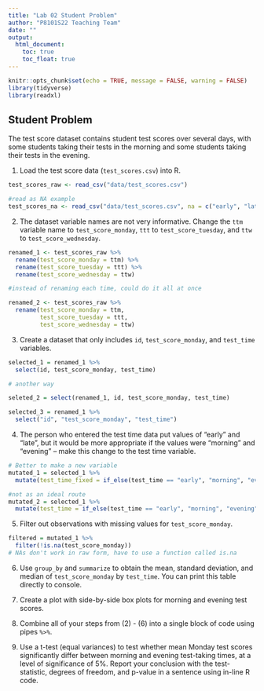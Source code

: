 ```yaml
---
title: "Lab 02 Student Problem"
author: "P8101S22 Teaching Team"
date: ""
output:
  html_document:
    toc: true
    toc_float: true
---
```


```r
knitr::opts_chunk$set(echo = TRUE, message = FALSE, warning = FALSE)
library(tidyverse)
library(readxl)
```

## Student Problem

The test score dataset contains student test scores over several days, with some students taking their tests in the morning and some students taking their tests in the evening.

(1) Load the test score data (`test_scores.csv`) into R.

```r
test_scores_raw <- read_csv("data/test_scores.csv")

#read as NA example
test_scores_na <- read_csv("data/test_scores.csv", na = c("early", "late"))
```

(2) The dataset variable names are not very informative. Change the `ttm` variable name to `test_score_monday`, `ttt` to `test_score_tuesday`, and `ttw` to `test_score_wednesday`.

```r

renamed_1 <- test_scores_raw %>% 
  rename(test_score_monday = ttm) %>% 
  rename(test_score_tuesday = ttt) %>% 
  rename(test_score_wednesday = ttw)

#instead of renaming each time, could do it all at once

renamed_2 <- test_scores_raw %>% 
  rename(test_score_monday = ttm,
         test_score_tuesday = ttt,
         test_score_wednesday = ttw)

```

(3) Create a dataset that only includes `id`, `test_score_monday`, and `test_time` variables.

```r

selected_1 = renamed_1 %>% 
  select(id, test_score_monday, test_time)

# another way

seleted_2 = select(renamed_1, id, test_score_monday, test_time)

selected_3 = renamed_1 %>%
  select("id", "test_score_monday", "test_time")

```


(4) The person who entered the test time data put values of "early" and "late", but it would be more appropriate if the values were "morning" and "evening" -- make this change to the test time variable.

```r

# Better to make a new variable
mutated_1 = selected_1 %>% 
  mutate(test_time_fixed = if_else(test_time == "early", "morning", "evening"))

#not as an ideal route
mutated_2 = selected_1 %>% 
  mutate(test_time = if_else(test_time == "early", "morning", "evening"))

```

(5) Filter out observations with missing values for `test_score_monday`.

```r

filtered = mutated_1 %>% 
  filter(!is.na(test_score_monday))
# NAs don't work in raw form, have to use a function called is.na

```


(6) Use `group_by` and `summarize` to obtain the mean, standard deviation, and median of `test_score_monday` by `test_time`. You can print this table directly to console.

(7) Create a plot with side-by-side box plots for morning and evening test scores.

(8) Combine all of your steps from (2) - (6) into a single block of code using pipes `%>%`.

(9) Use a t-test (equal variances) to test whether mean Monday test scores significantly differ between morning and evening test-taking times, at a level of significance of 5%. Report your conclusion with the test-statistic, degrees of freedom, and p-value in a sentence using in-line R code.
